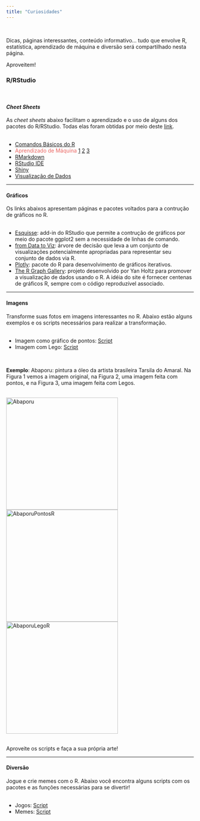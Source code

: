 ```yaml
---
title: "Curiosidades"
---
```

<br>

Dicas, páginas interessantes, conteúdo informativo... tudo que envolve R, estatística, aprendizado de máquina e diversão será compartilhado nesta página.

Aproveitem! <i class="far fa-smile-wink"></i>

<h3>R/RStudio</h3>
<br>

<i><h4>Cheet Sheets</h4></i>
As <i>cheet sheets</i> abaixo facilitam o aprendizado e o uso de alguns dos pacotes do R/RStudio. Todas elas foram obtidas por meio deste [link](https://www.rstudio.com/resources/cheatsheets/).
<br>
<br>

<ul class="fa-ul">
<li><i class="far fa-file"></i> [Comandos Básicos do R](http://github.com/rstudio/cheatsheets/raw/master/base-r.pdf)</li>
<li><i class="far fa-file"></i> <span style="color:rgb(235, 104, 100);">Aprendizado de Máquina</span> [1](https://github.com/rstudio/cheatsheets/raw/master/caret.pdf) [2](https://github.com/rstudio/cheatsheets/raw/master/Machine%20Learning%20Modelling%20in%20R.pdf) [3](https://github.com/rstudio/cheatsheets/raw/master/mlr.pdf)</li>
<li><i class="far fa-file"></i> [RMarkdown](https://github.com/rstudio/cheatsheets/raw/master/rmarkdown-2.0.pdf)</li>
<li><i class="far fa-file"></i> [RStudio IDE](https://github.com/rstudio/cheatsheets/raw/master/rstudio-ide.pdf)</li>
<li><i class="far fa-file"></i> [Shiny](https://github.com/rstudio/cheatsheets/raw/master/shiny.pdf)</li>
<li><i class="far fa-file"></i> [Visualização de Dados](https://github.com/rstudio/cheatsheets/raw/master/data-visualization-2.1.pdf)</li>
</ul>

***

<h4>Gráficos</h4>
Os links abaixos apresentam páginas e pacotes voltados para a contrução de gráficos no R.
<br>
<br>

<ul class="fa-ul">
<li><i class="fas fa-chart-bar"></i> [Esquisse](https://dreamrs.github.io/esquisse/): add-in do RStudio que permite a contrução de gráficos por meio do pacote ggplot2 sem a necessidade de linhas de comando.</li>
<li><i class="fas fa-chart-bar"></i> [from Data to Viz](https://www.data-to-viz.com/): árvore de decisão que leva a um conjunto de visualizações potencialmente apropriadas para representar seu conjunto de dados via R.</li>
<li><i class="fas fa-chart-bar"></i> [Plotly](https://plot.ly/r/): pacote do R para desenvolvimento de gráficos iterativos.</li>
<li><i class="fas fa-chart-bar"></i> [The R Graph Gallery](https://www.r-graph-gallery.com/): projeto desenvolvido por Yan Holtz para promover a visualização de dados usando o R. A idéia do site é fornecer centenas de gráficos R, sempre com o código reproduzível associado.</li>
</ul>

***

<h4>Imagens</h4>
<p>Transforme suas fotos em imagens interessantes no R. Abaixo estão alguns exemplos e os scripts necessários para realizar a transformação.
<br>
<br>

<ul class="fa-ul">
<li><i class="fas fa-file-image"></i> Imagem como gráfico de pontos: [Script](https://drive.google.com/file/d/1dQvQL_5bHv5iJekauarLuvx1hvr9xa83/view?usp=sharing)</li>
<li><i class="fas fa-file-image"></i> Imagem com Lego: [Script](https://drive.google.com/file/d/1k9QCe6uuWkYa2JUM3LkbzFLKoNuSyeFi/view?usp=sharing)</li>
</ul>
<br>

**Exemplo**: Abaporu: pintura a óleo da artista brasileira Tarsila do Amaral. Na Figura 1 vemos a imagem original, na Figura 2, uma imagem feita com pontos, e na Figura 3, uma imagem feita com Legos.
<br>
<br>

<img src="Abaporu.jpg" alt="Abaporu" style="width:300px;height:300px;">
<img src="AbaporuPontosR.jpeg" alt="AbaporuPontosR" style="width:300px;height:300px;">
<img src="AbaporuLegoR.jpeg" alt="AbaporuLegoR" style="width:300px;height:300px;">
<br>
<br>

Aproveite os scripts e faça a sua própria arte!

***

<h4>Diversão</h4>
<p>Jogue e crie memes com o R. Abaixo você encontra alguns scripts com os pacotes e as funções necessárias para se divertir!
<br>
<br>

<ul class="fa-ul">
<li><i class="fas fa-puzzle-piece"></i> Jogos: [Script](https://drive.google.com/file/d/1UXRrFCFp1ECUrQXqdEatddNDI6jGJNHY/view?usp=sharing)</li>
<li><i class="fas fa-puzzle-piece"></i> Memes: [Script](https://drive.google.com/file/d/1LzilvO4Jny6kYw-8A3YiqV4cebhsgSMl/view?usp=sharing)</li>
</ul>


